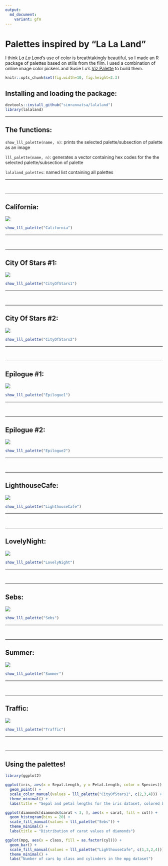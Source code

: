 ```yaml
---
output:
  md_document:
    variant: gfm
---
```


# Palettes inspired by "La La Land"

I think *La La Land*'s use of color is breathtakingly beautiful, so I made an R package of palettes based on stills from the film. I used a combination of online image color pickers and Susie Lu's [Viz Palette](https://projects.susielu.com/viz-palette) to build them.


```r
knitr::opts_chunk$set(fig.width=10, fig.height=2.3) 
```

## Installing and loading the package:

```r
devtools::install_github("simranvatsa/lalaland")
library(lalaland)
```

***

## The functions:

`show_lll_palette(name, n)`: prints the selected palette/subsection of palette as an image

`lll_palette(name, n)`: generates a vector containing hex codes for the the selected palette/subsection of palette

`lalaland_palettes`: named list containing all palettes

***
<br/>

***

## California:

![](stills/california.jpeg)

```r
show_lll_palette("California")
```

***
<br/>

***

## City Of Stars #1:

![](stills/cityofstars1.jpeg)

```r
show_lll_palette("CityOfStars1")
```

***
<br/>

***

## City Of Stars #2:

![](stills/cityofstars2.jpeg)

```r
show_lll_palette("CityOfStars2")
```

***
<br/>

***

## Epilogue #1:

![](stills/epilogue1.jpeg)

```r
show_lll_palette("Epilogue1")
```

***
<br/>

***

## Epilogue #2:

![](stills/epilogue2.jpeg)

```r
show_lll_palette("Epilogue2")
```

***
<br/>

***

## LighthouseCafe:

![](stills/lighthousecafe.jpeg)

```r
show_lll_palette("LighthouseCafe")
```

***
<br/>

***

## LovelyNight:

![](stills/lovelynight.jpeg)

```r
show_lll_palette("LovelyNight")
```


***
<br/>

***

## Sebs:

![](stills/sebs.jpeg)

```r
show_lll_palette("Sebs")
```

***
<br/>

***

## Summer:

![](stills/summer.jpeg)

```r
show_lll_palette("Summer")
```

***
<br/>

***

## Traffic:

![](stills/traffic.jpeg)

```r
show_lll_palette("Traffic")
```

***
<br/>

***


## Using the palettes!

```r
library(ggplot2)

ggplot(iris, aes(x = Sepal.Length, y = Petal.Length, color = Species)) +
  geom_point() +
  scale_color_manual(values = lll_palette("CityOfStars1", c(2,3,4))) +
  theme_minimal() +
  labs(title = "Sepal and petal lengths for the iris dataset, colored by species")

ggplot(diamonds[diamonds$carat < 3, ], aes(x = carat, fill = cut)) +
  geom_histogram(bins = 20) +
  scale_fill_manual(values = lll_palette("Sebs")) +
  theme_minimal() +
  labs(title = "Distribution of carat values of diamonds")

ggplot(mpg, aes(x = class, fill = as.factor(cyl))) +
  geom_bar() +
  scale_fill_manual(values = lll_palette("LighthouseCafe", c(1,3,2,4))) +
  theme_minimal() +
  labs("Number of cars by class and cylinders in the mpg dataset")
  
```
